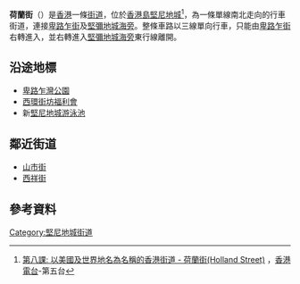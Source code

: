 {{Infobox Hong Kong Road
|   中文街道名稱    =  荷蘭街
|   英文街道名稱    =  Holland Street
|   圖片        =  File:Holland Street.jpg
|   圖片說明    =  荷蘭街向北望
|   路段總長度  =  0.1
|   車速限制    =  
|   行車線數量  =  雙線單程
|   所在地區    =  [[中西區_(香港)|中西區]][[堅尼地城|堅尼地城]]
|   起點        =  [[卑路乍街|卑路乍街]]
|   終點        =  [[堅彌地城海旁|堅彌地城海旁]]
|   通車日期    =
|   命名日期    =
|   舊有名稱    = 
}}
'''荷蘭街'''（{{lang-en|'''Holland Street'''}}）是[[香港|香港]]一條[[街道|街道]]，位於[[香港島|香港島]][[堅尼地城|堅尼地城]]<ref>[http://programme.rthk.org.hk/channel/radio/programme.php?name=radio5/hkstreet&d=2012-10-23&p=5629&e=190143&m=episode 第八課: 以美國及世界地名為名稱的香港街道 - 荷蘭街(Holland Street)] {{Wayback|url=http://programme.rthk.org.hk/channel/radio/programme.php?name=radio5%2Fhkstreet&d=2012-10-23&p=5629&e=190143&m=episode |date=20150106071241 }}，[[香港電台|香港電台]]-第五台</ref>，為一條單線南北走向的行車街道，連接[[卑路乍街|卑路乍街]]及[[堅彌地城海旁|堅彌地城海旁]]。整條車路以三線單向行車，只能由[[卑路乍街|卑路乍街]]右轉進入，並右轉進入[[堅彌地城海旁|堅彌地城海旁]]東行線離開。

==沿途地標==
*[[卑路乍灣公園|卑路乍灣公園]]
*[[西環街坊福利會|西環街坊福利會]]
*新[[堅尼地城游泳池|堅尼地城游泳池]]

==鄰近街道==
*[[山市街|山市街]]
*[[西祥街|西祥街]]

==參考資料==
<references />

{{HK-trans-stub}}

[[Category:堅尼地城街道|Category:堅尼地城街道]]